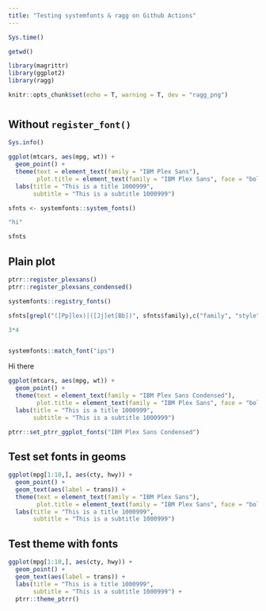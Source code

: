 ```yaml
---
title: "Testing systemfonts & ragg on Github Actions"
---
```


```r
Sys.time()
```


```r
getwd()
```

```r
library(magrittr)
library(ggplot2)
library(ragg)

knitr::opts_chunk$set(echo = T, warning = T, dev = "ragg_png")
```

# {.tabset}

## Without `register_font()`

```r
Sys.info()
```




```r
ggplot(mtcars, aes(mpg, wt)) +
  geom_point() +
  theme(text = element_text(family = "IBM Plex Sans"),
        plot.title = element_text(family = "IBM Plex Sans", face = "bold")) +
  labs(title = "This is a title 1000999",
       subtitle = "This is a subtitle 1000999")
```

```r
sfnts <- systemfonts::system_fonts()
```

```r
"hi"
```

```r
sfnts
```

## Plain plot

```r
ptrr::register_plexsans()
ptrr::register_plexsans_condensed()
```

```r
systemfonts::registry_fonts()
```



```r
sfnts[grepl("([Pp]lex)|([Jj]et[Bb])", sfnts$family),c("family", "style", "italic", "monospace")]
```


```r
3*4
```

```r
```

```r
systemfonts::match_font("ips")
```

Hi there

```r
ggplot(mtcars, aes(mpg, wt)) +
  geom_point() +
  theme(text = element_text(family = "IBM Plex Sans Condensed"),
        plot.title = element_text(family = "IBM Plex Sans", face = "bold")) +
  labs(title = "This is a title 1000999",
       subtitle = "This is a subtitle 1000999")
```

```r
ptrr::set_ptrr_ggplot_fonts("IBM Plex Sans Condensed")
```

## Test set fonts in geoms

```r
ggplot(mpg[1:10,], aes(cty, hwy)) +
  geom_point() +
  geom_text(aes(label = trans)) +
  theme(text = element_text(family = "IBM Plex Sans"),
        plot.title = element_text(family = "IBM Plex Sans", face = "bold")) +
  labs(title = "This is a title 1000999",
       subtitle = "This is a subtitle 1000999")
```

## Test theme with fonts

```r
ggplot(mpg[1:10,], aes(cty, hwy)) +
  geom_point() +
  geom_text(aes(label = trans)) +
  labs(title = "This is a title 1000999",
       subtitle = "This is a subtitle 1000999") +
  ptrr::theme_ptrr()
```

